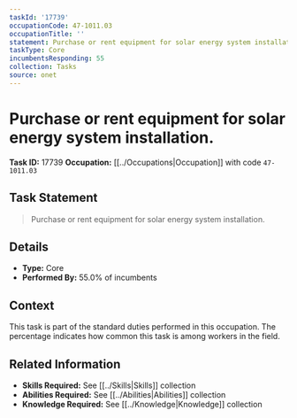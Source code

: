 ```yaml
---
taskId: '17739'
occupationCode: 47-1011.03
occupationTitle: ''
statement: Purchase or rent equipment for solar energy system installation.
taskType: Core
incumbentsResponding: 55
collection: Tasks
source: onet
---
```

# Purchase or rent equipment for solar energy system installation.

**Task ID:** 17739
**Occupation:** [[../Occupations|Occupation]] with code `47-1011.03`

## Task Statement

> Purchase or rent equipment for solar energy system installation.

## Details

- **Type:** Core
- **Performed By:** 55.0% of incumbents

## Context

This task is part of the standard duties performed in this occupation. The percentage indicates how common this task is among workers in the field.

## Related Information

- **Skills Required:** See [[../Skills|Skills]] collection
- **Abilities Required:** See [[../Abilities|Abilities]] collection
- **Knowledge Required:** See [[../Knowledge|Knowledge]] collection
